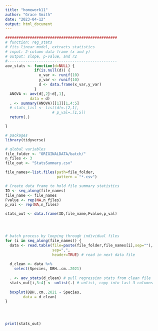 ```yaml
---
title: "homework11"
author: "Grace Smith"
date: "2023-04-12"
output: html_document
---
```


```r
##################################################
# function: reg_stats
# fits linear model, extracts statistics
# input: 2-column data frame (x and y)
# output: slope, p-value, and r2
#------------------------------------------------- 
aov_stats <- function(d=NULL) {
             if(is.null(d)) {
               x_var <- runif(10)
               y_var <- runif(10)
               d <- data.frame(x_var,y_var)
             }
  ANOVA <- aov(d[,2]~d[,1],
           data = d)
  . <- summary(ANOVA)[[1]][1,4:5]
  # stats_list <- list(df=.[2,1],
                     # p_val=.[1,5])
  return(.)

}

```


```r
# packages
library(tidyverse)

# global variables
file_folder <- "ORIGINALDATA/batch/"
n_files <- 3
file_out <- "StatsSummary.csv"

file_names<-list.files(path=file_folder,
                       pattern = "*.csv")

# Create data frame to hold file summary statistics
ID <- seq_along(file_names)
file_name <- file_names
Fvalue <- rep(NA,n_files)
p_val <- rep(NA,n_files)

stats_out <- data.frame(ID,file_name,Fvalue,p_val)




# batch process by looping through individual files
for (i in seq_along(file_names)) {
  data <- read.table(file=paste(file_folder,file_names[i],sep=""),
                     sep=",",
                     header=TRUE) # read in next data file
  
  d_clean <- data %>%
    select(Species, DBH..cm..2021)
  
  . <- aov_stats(d_clean) # pull regression stats from clean file
  stats_out[i,3:4] <- unlist(.) # unlist, copy into last 3 columns
  
  boxplot(DBH..cm..2021 ~ Species,
        data = d_clean)
}




print(stats_out)


```

